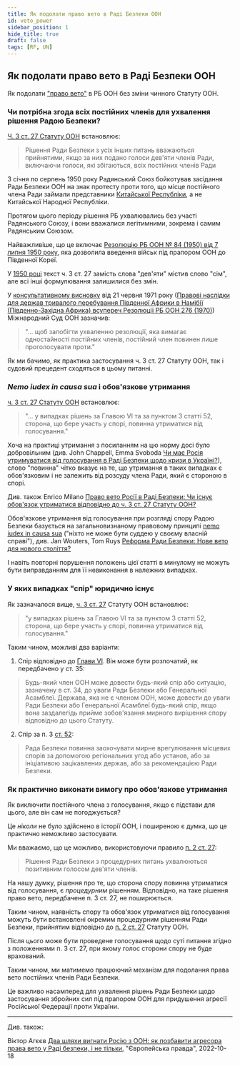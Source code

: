 ```yaml
---
title: Як подолати право вето в Раді Безпеки ООН
id: veto_power
sidebar_position: 1
hide_title: true
draft: false
tags: [RF, UN]
---
```



## Як подолати право вето в Раді Безпеки ООН

Як подолати ["право вето"](https://uk.wikipedia.org/wiki/%D0%9F%D1%80%D0%B0%D0%B2%D0%BE_%D0%B2%D0%B5%D1%82%D0%BE_%D0%B2_%D0%A0%D0%B0%D0%B4%D1%96_%D0%91%D0%B5%D0%B7%D0%BF%D0%B5%D0%BA%D0%B8_%D0%9E%D0%9E%D0%9D) в РБ ООН без зміни чинного Статуту ООН.

<LiteYouTubeEmbed
    id="RN2ypqd_0S0"
    title='[ua] Віктор Агєєв: Як подолати "право вето" в Раді Безпеки ООН без зміни чинного Статуту ООН'
    noCookie={false}
/>

### Чи потрібна згода всіх постійних членів для ухвалення рішення Радою Безпеки?

[Ч. 3 ст. 27 Статуту ООН](https://www.un.org/en/about-us/un-charter/chapter-5) встановлює:
> Рішення Ради Безпеки з усіх інших питань вважаються прийнятими, якщо за них подано голоси дев'яти членів Ради, включаючи голоси, які збігаються, всіх постійних членів Ради

З січня по серпень 1950 року Радянський Союз бойкотував засідання Ради Безпеки ООН на знак протесту проти того, що місце постійного члена Ради займали представники [Китайської Республіки](https://uk.wikipedia.org/wiki/Тайвань), а не Китайської Народної Республіки.

Протягом цього періоду рішення РБ ухвалювались без участі Радянського Союзу, і вони вважалися легітимними, зокрема і самим Радянським Союзом.

Найважливіше, що це включає [Резолюцію РБ ООН № 84 (1950) від 7 липня 1950 року](https://uk.wikipedia.org/wiki/Резолюція_Ради_Безпеки_ООН_84), яка дозволила введення військ під прапором ООН до Південної Кореї.

У [1950 році](https://treaties.un.org/doc/publication/ctc/uncharter.pdf) текст ч. 3 ст. 27 замість слова "дев'яти" містив слово "сім", але всі інші формулювання залишилися без змін.

У [консультативному висновку](https://www.icj-cij.org/public/files/case-related/53/053-19710621-ADV-01-00-EN.pdf) від 21 червня 1971 року ([Правові наслідки для держав тривалого перебування Південної Африки в Намібії (Південно-Західна Африка) всупереч Резолюції РБ ООН 276 (1970)](https://www.icj-cij.org/en/case/53)) Міжнародний Суд ООН зазначив:

> "... щоб запобігти ухваленню резолюції, яка вимагає одностайності постійних членів, постійний член повинен лише проголосувати проти."

Як ми бачимо, як практика застосування ч. 3 ст. 27 Статуту ООН, так і судовий прецедент сходяться в цьому питанні.

### *Nemo iudex in causa sua* і обов'язкове утримання

[ч. 3 ст. 27 Статуту ООН](https://www.un.org/en/about-us/un-charter/chapter-5) встановлює:
> "... у випадках рішень за Главою VI та за пунктом 3 статті 52, сторона, що бере участь у спорі, повинна утриматися від голосування."

Хоча на практиці утримання з посиланням на цю норму досі було добровільним (див. John Chappell, Emma Svoboda [Чи має Росія утримуватися від голосування в Раді Безпеки щодо кризи в Україні?](https://www.lawfareblog.com/must-russia-abstain-security-council-votes-regarding-ukraine-crisis)), слово "повинна" чітко вказує на те, що утримання в таких випадках є обов'язковим і не залежить від розсуду члена Ради, який є стороною в спорі.

Див. також Enrico Milano [Право вето Росії в Раді Безпеки: Чи існує обов'язок утриматися відповідно до ч. 3 ст. 27 Статуту ООН?](https://www.zaoerv.de/75_2015/75_2015_1_a_215_232.pdf)

Обов'язкове утримання від голосування при розгляді спору Радою Безпеки базується на загальновизнаному правовому принципі [nemo iudex in causa sua](https://uk.wikipedia.org/wiki/Nemo_iudex_in_causa_sua) ("ніхто не може бути суддею у своєму власній справі"), див. Jan Wouters, Tom Ruys [Реформа Ради Безпеки: Нове вето для нового століття?](https://aei.pitt.edu/8980/1/ep9.pdf#page=16)

І навіть повторні порушення положень цієї статті в минулому не можуть бути виправданням для її невиконання в належних випадках.

### У яких випадках "спір" юридично існує

Як зазначалося вище, [ч. 3 ст. 27](https://www.un.org/en/about-us/un-charter/chapter-5) Статуту ООН встановлює:

> "у випадках рішень за Главою VI та за пунктом 3 статті 52, сторона, що бере участь у спорі, повинна утриматися від голосування."

Таким чином, можливі два варіанти:

1) Спір відповідно до [Глави VI](https://www.un.org/en/about-us/un-charter/chapter-6). Він може бути розпочатий, як передбачено у ст. 35:
> Будь-який член ООН може довести будь-який спір або ситуацію, зазначену в ст. 34, до уваги Ради Безпеки або Генеральної Асамблеї.
> Держава, яка не є членом ООН, може довести до уваги Ради Безпеки або Генеральної Асамблеї будь-який спір, якщо вона заздалегідь прийме зобов'язання мирного вирішення спору відповідно до цього Статуту.

2) Спір за п. 3 [ст. 52](https://www.un.org/en/about-us/un-charter/chapter-8):
> Рада Безпеки повинна заохочувати мирне врегулювання місцевих спорів за допомогою регіональних угод або установ, або за ініціативою зацікавлених держав, або за рекомендацією Ради Безпеки.

### Як практично виконати вимогу про обов'язкове утримання

Як виключити постійного члена з голосування, якщо є підстави для цього, але він сам не погоджується?

Це *ніколи* не було здійснено в історії ООН, і поширеною є думка, що це практично неможливо застосувати.

Ми вважаємо, що це можливо, використовуючи правило [п. 2 ст. 27](https://www.un.org/en/about-us/un-charter/chapter-5):
> Рішення Ради Безпеки з процедурних питань ухвалюються позитивним голосом дев'яти членів.

На нашу думку, рішення про те, що сторона спору повинна утриматися від голосування, є *процедурним* рішенням. Відповідно, на таке рішення право вето, передбачене п. 3 ст. 27, не поширюється.

Таким чином, наявність спору та обов'язок утриматися від голосування можуть бути встановлені окремим процедурним рішенням Ради Безпеки, прийнятим відповідно до [п. 2 ст. 27](https://www.un.org/en/about-us/un-charter/chapter-5) Статуту ООН.

Після цього може бути проведене голосування щодо суті питання згідно з положеннями п. 3 ст. 27, при якому голос сторони спору не буде врахований.

Таким чином, ми матимемо працюючий механізм для подолання права вето постійних членів Ради Безпеки.

Це важливо насамперед для ухвалення рішень Ради Безпеки щодо застосування збройних сил під прапором ООН для придушення агресії Російської Федерації проти України.

--- 

Див. також:

Віктор Агєєв [Два шляхи вигнати Росію з ООН: як позбавити агресора права вето у Раді безпеки, і не тільки](https://www.eurointegration.com.ua/articles/2022/10/18/7148832/), "Європейська правда", 2022-10-18 